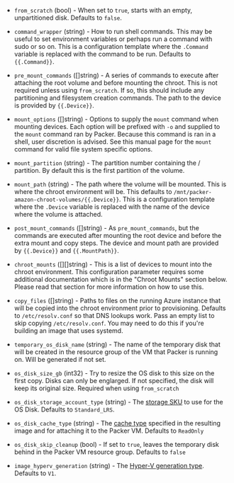<!-- Code generated from the comments of the Config struct in builder/azure/chroot/builder.go; DO NOT EDIT MANUALLY -->

-   `from_scratch` (bool) - When set to `true`, starts with an empty, unpartitioned disk. Defaults to `false`.
    
-   `command_wrapper` (string) - How to run shell commands. This may be useful to set environment variables or perhaps run
    a command with sudo or so on. This is a configuration template where the `.Command` variable
    is replaced with the command to be run. Defaults to `{{.Command}}`.
    
-   `pre_mount_commands` ([]string) - A series of commands to execute after attaching the root volume and before mounting the chroot.
    This is not required unless using `from_scratch`. If so, this should include any partitioning
    and filesystem creation commands. The path to the device is provided by `{{.Device}}`.
    
-   `mount_options` ([]string) - Options to supply the `mount` command when mounting devices. Each option will be prefixed with
    `-o` and supplied to the `mount` command ran by Packer. Because this command is ran in a shell,
    user discretion is advised. See this manual page for the `mount` command for valid file system specific options.
    
-   `mount_partition` (string) - The partition number containing the / partition. By default this is the first partition of the volume.
    
-   `mount_path` (string) - The path where the volume will be mounted. This is where the chroot environment will be. This defaults
    to `/mnt/packer-amazon-chroot-volumes/{{.Device}}`. This is a configuration template where the `.Device`
    variable is replaced with the name of the device where the volume is attached.
    
-   `post_mount_commands` ([]string) - As `pre_mount_commands`, but the commands are executed after mounting the root device and before the
    extra mount and copy steps. The device and mount path are provided by `{{.Device}}` and `{{.MountPath}}`.
    
-   `chroot_mounts` ([][]string) - This is a list of devices to mount into the chroot environment. This configuration parameter requires
    some additional documentation which is in the "Chroot Mounts" section below. Please read that section
    for more information on how to use this.
    
-   `copy_files` ([]string) - Paths to files on the running Azure instance that will be copied into the chroot environment prior to
    provisioning. Defaults to `/etc/resolv.conf` so that DNS lookups work. Pass an empty list to skip copying
    `/etc/resolv.conf`. You may need to do this if you're building an image that uses systemd.
    
-   `temporary_os_disk_name` (string) - The name of the temporary disk that will be created in the resource group of the VM that Packer is
    running on. Will be generated if not set.
    
-   `os_disk_size_gb` (int32) - Try to resize the OS disk to this size on the first copy. Disks can only be englarged. If not specified,
    the disk will keep its original size. Required when using `from_scratch`
    
-   `os_disk_storage_account_type` (string) - The [storage SKU](https://docs.microsoft.com/en-us/rest/api/compute/disks/createorupdate#diskstorageaccounttypes)
    to use for the OS Disk. Defaults to `Standard_LRS`.
    
-   `os_disk_cache_type` (string) - The [cache type](https://docs.microsoft.com/en-us/rest/api/compute/images/createorupdate#cachingtypes)
    specified in the resulting image and for attaching it to the Packer VM. Defaults to `ReadOnly`
    
-   `os_disk_skip_cleanup` (bool) - If set to `true`, leaves the temporary disk behind in the Packer VM resource group. Defaults to `false`
    
-   `image_hyperv_generation` (string) - The [Hyper-V generation type](https://docs.microsoft.com/en-us/rest/api/compute/images/createorupdate#hypervgenerationtypes).
    Defaults to `V1`.
    

